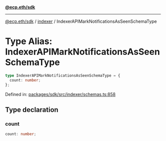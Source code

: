 [**@ecp.eth/sdk**](../../index.mdx)

***

[@ecp.eth/sdk](/sdk-reference/index.mdx) / [indexer](/sdk-reference/indexer/index.mdx) / IndexerAPIMarkNotificationsAsSeenSchemaType

# Type Alias: IndexerAPIMarkNotificationsAsSeenSchemaType

```ts
type IndexerAPIMarkNotificationsAsSeenSchemaType = {
  count: number;
};
```

Defined in: [packages/sdk/src/indexer/schemas.ts:858](https://github.com/ecp-eth/comments-monorepo/blob/main/packages/sdk/src/indexer/schemas.ts#L858)

## Type declaration

### count

```ts
count: number;
```
